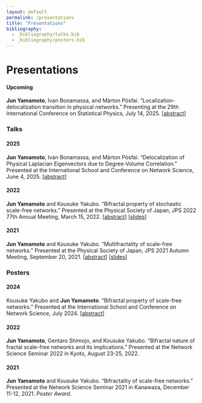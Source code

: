 ```yaml
---
layout: default
permalink: /presentations
title: "Presentations"
bibliography:
  - _bibliography/talks.bib
  - _bibliography/posters.bib
---
```


# Presentations

#### Upcoming

**Jun Yamamoto**, Ivan Bonamassa, and Márton Pósfai.
“Localization-delocalization transition in physical networks.”
Presenting at the 29th International Conference on Statistical Physics,
July 14, 2025.
\[[abstract](./assets/files/abstract/statphys29_abstract.pdf)\]

### Talks

#### 2025

**Jun Yamamoto**, Ivan Bonamassa, and Márton Pósfai. “Delocalization of
Physical Laplacian Eigenvectors due to Degree-Volume Correlation.”
Presented at the International School and Conference on Network
Science, June 4, 2025.
\[[abstract](./assets/files/abstract/netsci2025_abstract.pdf)\]

#### 2022

**Jun Yamamoto** and Kousuke Yakubo. “Bifractal property of stochastic
scale-free networks.” Presented at the Physical Society of Japan, JPS
2022 77th Annual Meeting, March 15, 2022.
\[[abstract](./assets/files/abstract/jps2022spring_abstract.pdf)\]
\[[slides](./assets/files/slides/jps2022spring.pdf)\]

#### 2021

**Jun Yamamoto** and Kousuke Yakubo. “Multifractality of scale-free
networks.” Presented at the Physical Society of Japan, JPS 2021 Autumn
Meeting, September 20, 2021.
\[[abstract](./assets/files/abstract/jps2021autumn_abstract.pdf)\]
\[[slides](./assets/files/slides/jps2021autumn.pdf)\]

### Posters

#### 2024

Kousuke Yakubo and **Jun Yamamoto**. “Bifractal property of scale-free
networks.” Presented at the International School and Conference on
Network Science, July 2024.
\[[abstract](./assets/files/abstract/netsci2024_abstract.pdf)\]

#### 2022

**Jun Yamamoto**, Gentaro Shimojo, and Kousuke Yakubo. “Bifractal nature
of fractal scale-free networks and its implications.” Presented at the
Network Science Seminar 2022 in Kyoto, August 23-25, 2022.

#### 2021

**Jun Yamamoto** and Kousuke Yakubo. “Bifractality of scale-free
networks.” Presented at the Network Science Seminar 2021 in Kanawaza,
December 11-12, 2021. *Poster Award*.